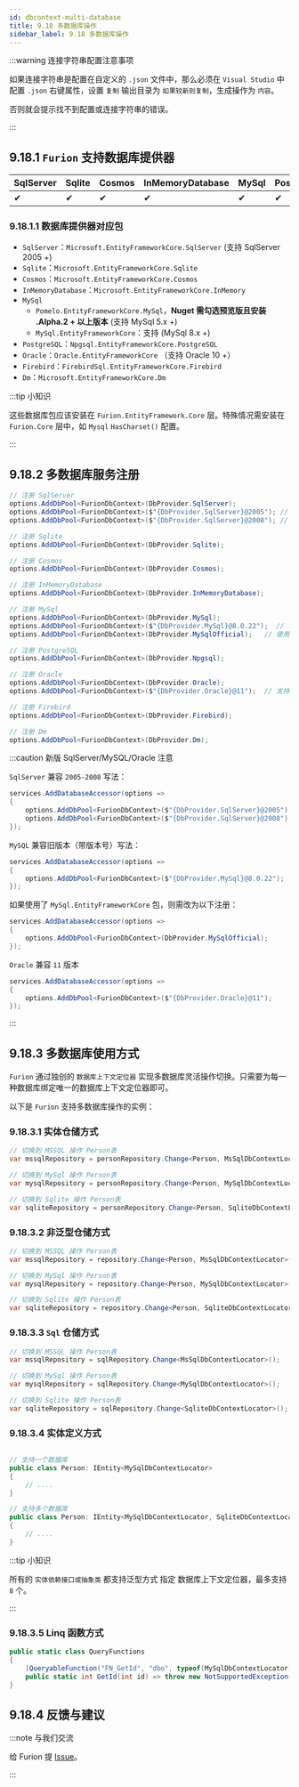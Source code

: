 ```yaml
---
id: dbcontext-multi-database
title: 9.18 多数据库操作
sidebar_label: 9.18 多数据库操作
---
```



:::warning 连接字符串配置注意事项

如果连接字符串是配置在自定义的 `.json` 文件中，那么必须在 `Visual Studio` 中配置 `.json` 右键属性，设置 `复制` 输出目录为 `如果较新则复制`，生成操作为 `内容`。

否则就会提示找不到配置或连接字符串的错误。

:::

## 9.18.1 `Furion` 支持数据库提供器

| SqlServer | Sqlite | Cosmos | InMemoryDatabase | MySql | PostgreSQL | Oracle | Firebird | Dm  |
| --------- | ------ | ------ | ---------------- | ----- | ---------- | ------ | -------- | --- |
| ✔         | ✔      | ✔      | ✔                | ✔     | ✔          | ✔      | ✔        | ✔   |

### 9.18.1.1 数据库提供器对应包

- `SqlServer`：`Microsoft.EntityFrameworkCore.SqlServer` (支持 SqlServer 2005 +)
- `Sqlite`：`Microsoft.EntityFrameworkCore.Sqlite`
- `Cosmos`：`Microsoft.EntityFrameworkCore.Cosmos`
- `InMemoryDatabase`：`Microsoft.EntityFrameworkCore.InMemory`
- `MySql`
  - `Pomelo.EntityFrameworkCore.MySql`，**Nuget 需勾选预览版且安装 .Alpha.2 + 以上版本** (支持 MySql 5.x +)
  - `MySql.EntityFrameworkCore`：支持 (MySql 8.x +)
- `PostgreSQL`：`Npgsql.EntityFrameworkCore.PostgreSQL`
- `Oracle`：`Oracle.EntityFrameworkCore` （支持 Oracle 10 +）
- `Firebird`：`FirebirdSql.EntityFrameworkCore.Firebird`
- `Dm`：`Microsoft.EntityFrameworkCore.Dm`

:::tip 小知识

这些数据库包应该安装在 `Furion.EntityFramework.Core` 层。特殊情况需安装在 `Furion.Core` 层中，如 `Mysql` `HasCharset()` 配置。

:::

## 9.18.2 多数据库服务注册

```cs
// 注册 SqlServer
options.AddDbPool<FurionDbContext>(DbProvider.SqlServer);
options.AddDbPool<FurionDbContext>($"{DbProvider.SqlServer}@2005"); // 支持 2005 数据库
options.AddDbPool<FurionDbContext>($"{DbProvider.SqlServer}@2008"); // 支持 2008 数据库

// 注册 Sqlite
options.AddDbPool<FurionDbContext>(DbProvider.Sqlite);

// 注册 Cosmos
options.AddDbPool<FurionDbContext>(DbProvider.Cosmos);

// 注册 InMemoryDatabase
options.AddDbPool<FurionDbContext>(DbProvider.InMemoryDatabase);

// 注册 MySql
options.AddDbPool<FurionDbContext>(DbProvider.MySql);
options.AddDbPool<FurionDbContext>($"{DbProvider.MySql}@8.0.22");  // 可以指定版本号
options.AddDbPool<FurionDbContext>(DbProvider.MySqlOfficial);   // 使用 MySql 官方包（MySql.EntityFrameworkCore）

// 注册 PostgreSQL
options.AddDbPool<FurionDbContext>(DbProvider.Npgsql);

// 注册 Oracle
options.AddDbPool<FurionDbContext>(DbProvider.Oracle);
options.AddDbPool<FurionDbContext>($"{DbProvider.Oracle}@11");  // 支持 Oracle 11 版本

// 注册 Firebird
options.AddDbPool<FurionDbContext>(DbProvider.Firebird);

// 注册 Dm
options.AddDbPool<FurionDbContext>(DbProvider.Dm);
```

:::caution 新版 SqlServer/MySQL/Oracle 注意

`SqlServer` 兼容 `2005-2008` 写法：

```cs
services.AddDatabaseAccessor(options =>
{
    options.AddDbPool<FurionDbContext>($"{DbProvider.SqlServer}@2005"); // 支持 2005 数据库
    options.AddDbPool<FurionDbContext>($"{DbProvider.SqlServer}@2008"); // 支持 2008 数据库
});
```

`MySQL` 兼容旧版本（带版本号）写法：

```cs
services.AddDatabaseAccessor(options =>
{
    options.AddDbPool<FurionDbContext>($"{DbProvider.MySql}@8.0.22");
});
```

如果使用了 `MySql.EntityFrameworkCore` 包，则需改为以下注册：

```cs
services.AddDatabaseAccessor(options =>
{
    options.AddDbPool<FurionDbContext>(DbProvider.MySqlOfficial);
});
```

`Oracle` 兼容 `11` 版本

```cs
services.AddDatabaseAccessor(options =>
{
    options.AddDbPool<FurionDbContext>($"{DbProvider.Oracle}@11");
});
```

:::

## 9.18.3 多数据库使用方式

`Furion` 通过独创的 `数据库上下文定位器` 实现多数据库灵活操作切换。只需要为每一种数据库绑定唯一的数据库上下文定位器即可。

以下是 `Furion` 支持多数据库操作的实例：

### 9.18.3.1 实体仓储方式

```cs
// 切换到 MSSQL 操作 Person表
var mssqlRepository = personRepository.Change<Person, MsSqlDbContextLocator>();

// 切换到 MySql 操作 Person表
var mysqlRepository = personRepository.Change<Person, MySqlDbContextLocator>();

// 切换到 Sqlite 操作 Person表
var sqliteRepository = personRepository.Change<Person, SqliteDbContextLocator>();

```

### 9.18.3.2 非泛型仓储方式

```cs
// 切换到 MSSQL 操作 Person表
var mssqlRepository = repository.Change<Person, MsSqlDbContextLocator>();

// 切换到 MySql 操作 Person表
var mysqlRepository = repository.Change<Person, MySqlDbContextLocator>();

// 切换到 Sqlite 操作 Person表
var sqliteRepository = repository.Change<Person, SqliteDbContextLocator>();
```

### 9.18.3.3 `Sql` 仓储方式

```cs
// 切换到 MSSQL 操作 Person表
var mssqlRepository = sqlRepository.Change<MsSqlDbContextLocator>();

// 切换到 MySql 操作 Person表
var mysqlRepository = sqlRepository.Change<MySqlDbContextLocator>();

// 切换到 Sqlite 操作 Person表
var sqliteRepository = sqlRepository.Change<SqliteDbContextLocator>();
```

### 9.18.3.4 实体定义方式

```cs

// 支持一个数据库
public class Person: IEntity<MySqlDbContextLocator>
{
    // ....
}

// 支持多个数据库
public class Person: IEntity<MySqlDbContextLocator, SqliteDbContextLocator>
{
    // ....
}
```

:::tip 小知识

所有的 `实体依赖接口或抽象类` 都支持泛型方式 指定 数据库上下文定位器，最多支持 `8` 个。

:::

### 9.18.3.5 Linq 函数方式

```cs
public static class QueryFunctions
{
    [QueryableFunction("FN_GetId", "dbo", typeof(MySqlDbContextLocator), typeof(SqliteDbContextLocator))]
    public static int GetId(int id) => throw new NotSupportedException();
}
```

## 9.18.4 反馈与建议

:::note 与我们交流

给 Furion 提 [Issue](https://gitee.com/dotnetchina/Furion/issues/new?issue)。

:::
